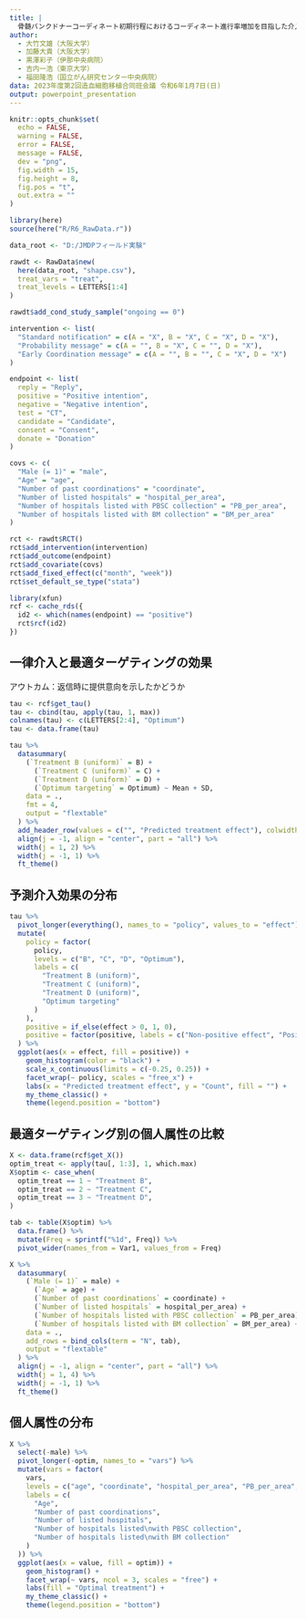 ```yaml
---
title: |
  骨髄バンクドナーコーディネート初期行程におけるコーディネート進行率増加を目指した介入研究
author:
  - 大竹文雄（大阪大学）
  - 加藤大貴（大阪大学）
  - 黒澤彩子（伊那中央病院）
  - 吉内一浩（東京大学）
  - 福田隆浩（国立がん研究センター中央病院）
data: 2023年度第2回造血細胞移植合同班会議 令和6年1月7日(日)
output: powerpoint_presentation
---
```



```r
knitr::opts_chunk$set(
  echo = FALSE,
  warning = FALSE,
  error = FALSE,
  message = FALSE,
  dev = "png",
  fig.width = 15,
  fig.height = 8,
  fig.pos = "t",
  out.extra = ""
)
```

```r
library(here)
source(here("R/R6_RawData.r"))

data_root <- "D:/JMDPフィールド実験"
```

```r
rawdt <- RawData$new(
  here(data_root, "shape.csv"),
  treat_vars = "treat",
  treat_levels = LETTERS[1:4]
)

rawdt$add_cond_study_sample("ongoing == 0")
```

```r
intervention <- list(
  "Standard notification" = c(A = "X", B = "X", C = "X", D = "X"),
  "Probability message" = c(A = "", B = "X", C = "", D = "X"),
  "Early Coordination message" = c(A = "", B = "", C = "X", D = "X")
)

endpoint <- list(
  reply = "Reply",
  positive = "Positive intention",
  negative = "Negative intention",
  test = "CT",
  candidate = "Candidate",
  consent = "Consent",
  donate = "Donation"
)

covs <- c(
  "Male (= 1)" = "male",
  "Age" = "age",
  "Number of past coordinations" = "coordinate",
  "Number of listed hospitals" = "hospital_per_area",
  "Number of hospitals listed with PBSC collection" = "PB_per_area",
  "Number of hospitals listed with BM collection" = "BM_per_area"
)

rct <- rawdt$RCT()
rct$add_intervention(intervention)
rct$add_outcome(endpoint)
rct$add_covariate(covs)
rct$add_fixed_effect(c("month", "week"))
rct$set_default_se_type("stata")
```

```r
library(xfun)
rcf <- cache_rds({
  id2 <- which(names(endpoint) == "positive")
  rct$rcf(id2)
})
```

## 一律介入と最適ターゲティングの効果

アウトカム：返信時に提供意向を示したかどうか

```r
tau <- rcf$get_tau()
tau <- cbind(tau, apply(tau, 1, max))
colnames(tau) <- c(LETTERS[2:4], "Optimum")
tau <- data.frame(tau)

tau %>%
  datasummary(
    (`Treatment B (uniform)` = B) +
      (`Treatment C (uniform)` = C) +
      (`Treatment D (uniform)` = D) +
      (`Optimum targeting` = Optimum) ~ Mean + SD,
    data = .,
    fmt = 4,
    output = "flextable"
  ) %>%
  add_header_row(values = c("", "Predicted treatment effect"), colwidths = c(1, 2)) %>%
  align(j = -1, align = "center", part = "all") %>%
  width(j = 1, 2) %>%
  width(j = -1, 1) %>%
  ft_theme()
```

## 予測介入効果の分布

```r
tau %>%
  pivot_longer(everything(), names_to = "policy", values_to = "effect") %>%
  mutate(
    policy = factor(
      policy,
      levels = c("B", "C", "D", "Optimum"),
      labels = c(
        "Treatment B (uniform)",
        "Treatment C (uniform)",
        "Treatment D (uniform)",
        "Optimum targeting"
      )
    ),
    positive = if_else(effect > 0, 1, 0),
    positive = factor(positive, labels = c("Non-positive effect", "Positive effect"))
  ) %>%
  ggplot(aes(x = effect, fill = positive)) +
    geom_histogram(color = "black") +
    scale_x_continuous(limits = c(-0.25, 0.25)) +
    facet_wrap(~ policy, scales = "free_x") +
    labs(x = "Predicted treatment effect", y = "Count", fill = "") +
    my_theme_classic() +
    theme(legend.position = "bottom")
```

## 最適ターゲティング別の個人属性の比較

```r
X <- data.frame(rcf$get_X())
optim_treat <- apply(tau[, 1:3], 1, which.max)
X$optim <- case_when(
  optim_treat == 1 ~ "Treatment B",
  optim_treat == 2 ~ "Treatment C",
  optim_treat == 3 ~ "Treatment D",
)

tab <- table(X$optim) %>%
  data.frame() %>%
  mutate(Freq = sprintf("%1d", Freq)) %>%
  pivot_wider(names_from = Var1, values_from = Freq)

X %>%
  datasummary(
    (`Male (= 1)` = male) +
      (`Age` = age) +
      (`Number of past coordinations` = coordinate) +
      (`Number of listed hospitals` = hospital_per_area) +
      (`Number of hospitals listed with PBSC collection` = PB_per_area) +
      (`Number of hospitals listed with BM collection` = BM_per_area) ~ optim * Mean,
    data = .,
    add_rows = bind_cols(term = "N", tab),
    output = "flextable"
  ) %>%
  align(j = -1, align = "center", part = "all") %>%
  width(j = 1, 4) %>%
  width(j = -1, 1) %>%
  ft_theme()
```

## 個人属性の分布

```r
X %>%
  select(-male) %>%
  pivot_longer(-optim, names_to = "vars") %>%
  mutate(vars = factor(
    vars,
    levels = c("age", "coordinate", "hospital_per_area", "PB_per_area", "BM_per_area"),
    labels = c(
      "Age",
      "Number of past coordinations",
      "Number of listed hospitals",
      "Number of hospitals listed\nwith PBSC collection",
      "Number of hospitals listed\nwith BM collection"
    )
  )) %>%
  ggplot(aes(x = value, fill = optim)) +
    geom_histogram() +
    facet_wrap(~ vars, ncol = 3, scales = "free") +
    labs(fill = "Optimal treatment") +
    my_theme_classic() +
    theme(legend.position = "bottom")
```